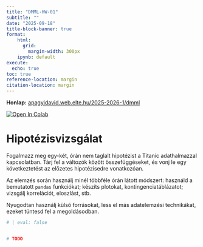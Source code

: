 ```yaml
---
title: "DMML-HW-01"
subtitle: ""
date: "2025-09-18"
title-block-banner: true
format:
    html:
      grid: 
        margin-width: 300px
    ipynb: default
execute:
  echo: true
toc: true
reference-location: margin
citation-location: margin
---
```

<strong>Honlap:</strong> [apagyidavid.web.elte.hu/2025-2026-1/dmml](https://apagyidavid.web.elte.hu/2025-2026-1/dmml){target="_blank"}

<a target="_blank" href="https://colab.research.google.com/github/dapagyi/dmml-web/blob/gh-pages/notebooks/dmml-hw-01.ipynb"><img src="https://colab.research.google.com/assets/colab-badge.svg" alt="Open In Colab"/></a>

# Hipotézisvizsgálat

Fogalmazz meg egy-két, órán nem taglalt hipotézist a Titanic adathalmazzal kapcsolatban. Tárj fel a változók között összefüggéseket, és vonj le egy következtetést az előzetes hipotézisedre vonatkozóan.

Az elemzés során használj minél többféle órán látott módszert: használd a bemutatott `pandas` funkciókat; készíts plotokat, kontingenciatáblázatot; vizsgálj korrelációt, eloszlást, stb.

Nyugodtan használj külső forrásokat, less el más adatelemzési technikákat, ezeket tüntesd fel a megoldásodban.

```python
# | eval: false


# TODO
```